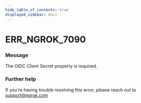 ```yaml
---
hide_table_of_contents: true
displayed_sidebar: docs
---
```



# ERR_NGROK_7090

### Message

The OIDC Client Secret property is required.

<ErrorDetails error="err_ngrok_7090" />

### Further help

If you're having trouble resolving this error, please reach out to [support@ngrok.com](mailto:support@ngrok.com?subject=Help%20with%20ERR_NGROK_7090)

